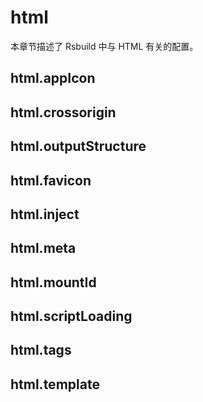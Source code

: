 # html

本章节描述了 Rsbuild 中与 HTML 有关的配置。

## html.appIcon


<AppIcon />

## html.crossorigin


<Crossorigin />

## html.outputStructure


<OutputStructure />

## html.favicon


<Favicon />

## html.inject


<Inject />

## html.meta


<Meta />

## html.mountId


<MountId />

## html.scriptLoading


<ScriptLoading />

## html.tags


<Tags />

## html.template


<Template />

## html.templateParameters


<TemplateParameters />

## html.title


<Title />
